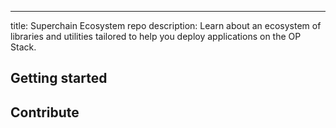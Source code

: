 ---
title: Superchain Ecosystem repo
description: Learn about an ecosystem of libraries and utilities tailored to help you
  deploy applications on the OP Stack.

## Getting started



<CardGroup cols={2}>
  <Card title="Superchain Interop " href="https://github.com/ethereum-optimism/ecosystem/tree/a309bfd496f5072a64ce154204e5f72f56fe8163/packages/viem/src/actions/interop" icon="cube" />
  <Card title="viem-optimism" href="https://github.com/ethereum-optimism/ecosystem/tree/a309bfd496f5072a64ce154204e5f72f56fe8163/packages/viem/src/actions" icon="cube" />
</CardGroup>

## Contribute

